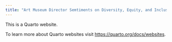 ```yaml
---
title: "Art Museum Director Semtiments on Diversity, Equity, and Inclusion as seen in Surveys from 2020 and 2022"
---
```


This is a Quarto website.

To learn more about Quarto websites visit <https://quarto.org/docs/websites>.

```r

```
 
